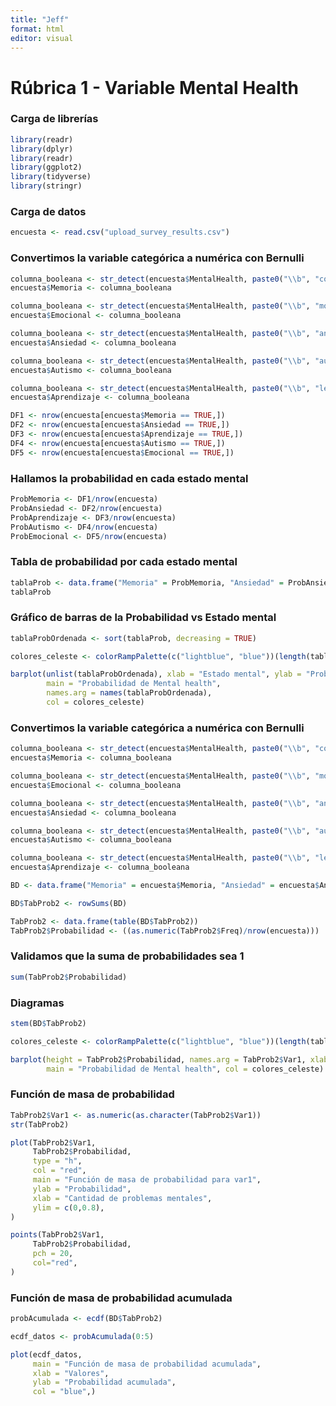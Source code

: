```yaml
---
title: "Jeff"
format: html
editor: visual
---
```


# Rúbrica 1 - Variable Mental Health

### Carga de librerías

```r
library(readr)
library(dplyr)
library(readr)
library(ggplot2)
library(tidyverse)
library(stringr)
```

### Carga de datos

```r
encuesta <- read.csv("upload_survey_results.csv")
```

### Convertimos la variable categórica a numérica con Bernulli

```r
columna_booleana <- str_detect(encuesta$MentalHealth, paste0("\\b", "concentration", "\\b"))
encuesta$Memoria <- columna_booleana

columna_booleana <- str_detect(encuesta$MentalHealth, paste0("\\b", "mood", "\\b"))
encuesta$Emocional <- columna_booleana

columna_booleana <- str_detect(encuesta$MentalHealth, paste0("\\b", "anxiety", "\\b"))
encuesta$Ansiedad <- columna_booleana

columna_booleana <- str_detect(encuesta$MentalHealth, paste0("\\b", "autism", "\\b"))
encuesta$Autismo <- columna_booleana

columna_booleana <- str_detect(encuesta$MentalHealth, paste0("\\b", "learning", "\\b"))
encuesta$Aprendizaje <- columna_booleana
```

```r
DF1 <- nrow(encuesta[encuesta$Memoria == TRUE,])
DF2 <- nrow(encuesta[encuesta$Ansiedad == TRUE,])
DF3 <- nrow(encuesta[encuesta$Aprendizaje == TRUE,])
DF4 <- nrow(encuesta[encuesta$Autismo == TRUE,])
DF5 <- nrow(encuesta[encuesta$Emocional == TRUE,])
```

### Hallamos la probabilidad en cada estado mental

```r
ProbMemoria <- DF1/nrow(encuesta)
ProbAnsiedad <- DF2/nrow(encuesta)
ProbAprendizaje <- DF3/nrow(encuesta)
ProbAutismo <- DF4/nrow(encuesta)
ProbEmocional <- DF5/nrow(encuesta)
```

### Tabla de probabilidad por cada estado mental

```r
tablaProb <- data.frame("Memoria" = ProbMemoria, "Ansiedad" = ProbAnsiedad, "Aprendizaje" = ProbAprendizaje, "Autismo" = ProbAutismo, "Emocional" = ProbEmocional)
tablaProb
```

### Gráfico de barras de la Probabilidad vs Estado mental

```r
tablaProbOrdenada <- sort(tablaProb, decreasing = TRUE)

colores_celeste <- colorRampPalette(c("lightblue", "blue"))(length(tablaProb))

barplot(unlist(tablaProbOrdenada), xlab = "Estado mental", ylab = "Probabilidad", 
        main = "Probabilidad de Mental health", 
        names.arg = names(tablaProbOrdenada), 
        col = colores_celeste)
```

### Convertimos la variable categórica a numérica con Bernulli

```r
columna_booleana <- str_detect(encuesta$MentalHealth, paste0("\\b", "concentration", "\\b"))
encuesta$Memoria <- columna_booleana

columna_booleana <- str_detect(encuesta$MentalHealth, paste0("\\b", "mood", "\\b"))
encuesta$Emocional <- columna_booleana

columna_booleana <- str_detect(encuesta$MentalHealth, paste0("\\b", "anxiety", "\\b"))
encuesta$Ansiedad <- columna_booleana

columna_booleana <- str_detect(encuesta$MentalHealth, paste0("\\b", "autism", "\\b"))
encuesta$Autismo <- columna_booleana

columna_booleana <- str_detect(encuesta$MentalHealth, paste0("\\b", "learning", "\\b"))
encuesta$Aprendizaje <- columna_booleana

BD <- data.frame("Memoria" = encuesta$Memoria, "Ansiedad" = encuesta$Ansiedad, "Aprendizaje" = encuesta$Aprendizaje, "Autismo" = encuesta$Autismo, "Emocional" = encuesta$Emocional)

BD$TabProb2 <- rowSums(BD)
```

```r
TabProb2 <- data.frame(table(BD$TabProb2))
TabProb2$Probabilidad <- ((as.numeric(TabProb2$Freq)/nrow(encuesta)))
```

### Validamos que la suma de probabilidades sea 1

```r
sum(TabProb2$Probabilidad)
```

### Diagramas

```r
stem(BD$TabProb2)
```

```r
colores_celeste <- colorRampPalette(c("lightblue", "blue"))(length(tablaProb))

barplot(height = TabProb2$Probabilidad, names.arg = TabProb2$Var1, xlab = "Cantidad de problemas mentales", ylab = "Probabilidad", 
        main = "Probabilidad de Mental health", col = colores_celeste)
```

### Función de masa de probabilidad

```r
TabProb2$Var1 <- as.numeric(as.character(TabProb2$Var1))
str(TabProb2)

```

```r
plot(TabProb2$Var1, 
     TabProb2$Probabilidad, 
     type = "h", 
     col = "red",
     main = "Función de masa de probabilidad para var1",
     ylab = "Probabilidad",
     xlab = "Cantidad de problemas mentales",
     ylim = c(0,0.8),
)

points(TabProb2$Var1, 
     TabProb2$Probabilidad,  
     pch = 20, 
     col="red",
)
```

### Función de masa de probabilidad acumulada

```r
probAcumulada <- ecdf(BD$TabProb2)

ecdf_datos <- probAcumulada(0:5)

plot(ecdf_datos, 
     main = "Función de masa de probabilidad acumulada", 
     xlab = "Valores", 
     ylab = "Probabilidad acumulada",
     col = "blue",)
```

